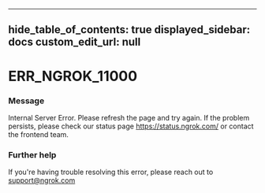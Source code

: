 
---
hide_table_of_contents: true
displayed_sidebar: docs
custom_edit_url: null
---


# ERR_NGROK_11000

### Message
Internal Server Error. Please refresh the page and try again. If the problem persists, please check our status page https://status.ngrok.com/ or contact the frontend team.

### Further help
If you're having trouble resolving this error, please reach out to [support@ngrok.com](mailto:support@ngrok.com?subject=Help%20with%20ERR_NGROK_11000)


<ErrorDetails error='err_ngrok_11000' />
